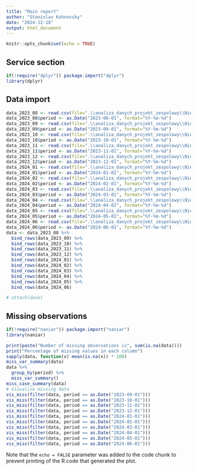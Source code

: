 ```yaml
---
title: "Main report"
author: "Stanislav Kohnovsky"
date: "2024-12-18"
output: html_document
---
```


```r
knitr::opts_chunk$set(echo = TRUE)
```

## Service section

```r
if(!require("dplyr")) package.import("dplyr")
library(dplyr)
```

## Data import

```r
data_2023_08 <- read.csv(file=".\\analiza_danych_projekt_zespolowy\\Nieruchomosci w Polsce\\apartments_pl_2023_08.csv", encoding ="UTF-8", header=TRUE, sep = ",")
data_2023_08$period <- as.Date("2023-08-01", format="%Y-%m-%d")
data_2023_09 <- read.csv(file=".\\analiza_danych_projekt_zespolowy\\Nieruchomosci w Polsce\\apartments_pl_2023_09.csv", encoding ="UTF-8", header=TRUE, sep = ",")
data_2023_09$period <- as.Date("2023-09-01", format="%Y-%m-%d")
data_2023_10 <- read.csv(file=".\\analiza_danych_projekt_zespolowy\\Nieruchomosci w Polsce\\apartments_pl_2023_10.csv", encoding ="UTF-8", header=TRUE, sep = ",")
data_2023_10$period <- as.Date("2023-10-01", format="%Y-%m-%d")
data_2023_11 <- read.csv(file=".\\analiza_danych_projekt_zespolowy\\Nieruchomosci w Polsce\\apartments_pl_2023_11.csv", encoding ="UTF-8", header=TRUE, sep = ",")
data_2023_11$period <- as.Date("2023-11-01", format="%Y-%m-%d")
data_2023_12 <- read.csv(file=".\\analiza_danych_projekt_zespolowy\\Nieruchomosci w Polsce\\apartments_pl_2023_12.csv", encoding ="UTF-8", header=TRUE, sep = ",")
data_2023_12$period <- as.Date("2023-12-01", format="%Y-%m-%d")
data_2024_01 <- read.csv(file=".\\analiza_danych_projekt_zespolowy\\Nieruchomosci w Polsce\\apartments_pl_2024_01.csv", encoding ="UTF-8", header=TRUE, sep = ",")
data_2024_01$period <- as.Date("2024-01-01", format="%Y-%m-%d")
data_2024_02 <- read.csv(file=".\\analiza_danych_projekt_zespolowy\\Nieruchomosci w Polsce\\apartments_pl_2024_02.csv", encoding ="UTF-8", header=TRUE, sep = ",")
data_2024_02$period <- as.Date("2024-02-01", format="%Y-%m-%d")
data_2024_03 <- read.csv(file=".\\analiza_danych_projekt_zespolowy\\Nieruchomosci w Polsce\\apartments_pl_2024_03.csv", encoding ="UTF-8", header=TRUE, sep = ",")
data_2024_03$period <- as.Date("2024-03-01", format="%Y-%m-%d")
data_2024_04 <- read.csv(file=".\\analiza_danych_projekt_zespolowy\\Nieruchomosci w Polsce\\apartments_pl_2024_04.csv", encoding ="UTF-8", header=TRUE, sep = ",")
data_2024_04$period <- as.Date("2024-04-01", format="%Y-%m-%d")
data_2024_05 <- read.csv(file=".\\analiza_danych_projekt_zespolowy\\Nieruchomosci w Polsce\\apartments_pl_2024_05.csv", encoding ="UTF-8", header=TRUE, sep = ",")
data_2024_05$period <- as.Date("2024-05-01", format="%Y-%m-%d")
data_2024_06 <- read.csv(file=".\\analiza_danych_projekt_zespolowy\\Nieruchomosci w Polsce\\apartments_pl_2024_06.csv", encoding ="UTF-8", header=TRUE, sep = ",")
data_2024_06$period <- as.Date("2024-06-01", format="%Y-%m-%d")
data <- data_2023_08 %>% 
  bind_rows(data_2023_09) %>% 
  bind_rows(data_2023_10) %>% 
  bind_rows(data_2023_11) %>% 
  bind_rows(data_2023_12) %>% 
  bind_rows(data_2024_01) %>% 
  bind_rows(data_2024_02) %>% 
  bind_rows(data_2024_03) %>% 
  bind_rows(data_2024_04) %>% 
  bind_rows(data_2024_05) %>% 
  bind_rows(data_2024_06)

# attach(dane)
```

## Missing observations

```r
if(!require("naniar")) package.import("naniar")
library(naniar)
```

```r
print(paste("Number of missing observations is", sum(is.na(data))))
print("Percentage of missing values in each column")
sapply(data, function(x) mean(is.na(x)) * 100)
miss_var_summary(data)
data %>% 
  group_by(period) %>% 
  miss_var_summary()
miss_case_summary(data)
# Visualize missing data
vis_miss(filter(data, period == as.Date("2023-09-01")))
vis_miss(filter(data, period == as.Date("2023-10-01")))
vis_miss(filter(data, period == as.Date("2023-11-01")))
vis_miss(filter(data, period == as.Date("2023-12-01")))
vis_miss(filter(data, period == as.Date("2024-01-01")))
vis_miss(filter(data, period == as.Date("2024-02-01")))
vis_miss(filter(data, period == as.Date("2024-03-01")))
vis_miss(filter(data, period == as.Date("2024-04-01")))
vis_miss(filter(data, period == as.Date("2024-05-01")))
vis_miss(filter(data, period == as.Date("2024-06-01")))

```


Note that the `echo = FALSE` parameter was added to the code chunk to prevent printing of the R code that generated the plot.
